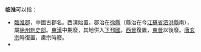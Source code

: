 '''临淮'''可以指：
*[[臨淮郡|臨淮郡]]，中國古郡名。西漢始置，郡治在[[徐縣|徐縣]]（縣治在今[[江蘇省|江蘇省]][[泗洪縣|泗洪縣]]南），屬[[徐州刺史部|徐州刺史部]]。[[東漢|東漢]]中期廢，其地併入[[下邳國|下邳國]]。[[西晉|西晉]]復置，[[東晉|東晉]]以後廢。[[唐玄宗|唐玄宗]]時復置，肅宗時廢。  
*{{PRC admin/disambig|32/13/24/104/000|34/11/26/101/000}}
{{disambig|cat=二字中国地名消歧义}}